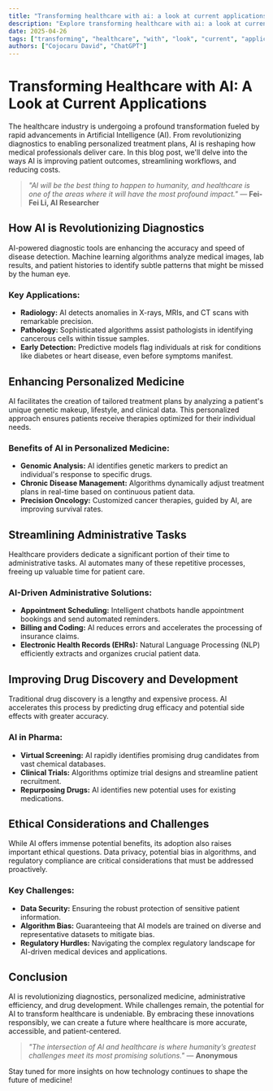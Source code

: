 ```yaml
---
title: "Transforming healthcare with ai: a look at current applications"
description: "Explore transforming healthcare with ai: a look at current applications in this detailed guide, offering insights, strategies, and practical tips to enhance your understanding and application of the topic."
date: 2025-04-26
tags: ["transforming", "healthcare", "with", "look", "current", "applications"]
authors: ["Cojocaru David", "ChatGPT"]
---
```


# Transforming Healthcare with AI: A Look at Current Applications

The healthcare industry is undergoing a profound transformation fueled by rapid advancements in Artificial Intelligence (AI). From revolutionizing diagnostics to enabling personalized treatment plans, AI is reshaping how medical professionals deliver care. In this blog post, we'll delve into the ways AI is improving patient outcomes, streamlining workflows, and reducing costs.

> *"AI will be the best thing to happen to humanity, and healthcare is one of the areas where it will have the most profound impact."* — **Fei-Fei Li, AI Researcher**

## How AI is Revolutionizing Diagnostics

AI-powered diagnostic tools are enhancing the accuracy and speed of disease detection. Machine learning algorithms analyze medical images, lab results, and patient histories to identify subtle patterns that might be missed by the human eye.

### Key Applications:

*   **Radiology:** AI detects anomalies in X-rays, MRIs, and CT scans with remarkable precision.
*   **Pathology:** Sophisticated algorithms assist pathologists in identifying cancerous cells within tissue samples.
*   **Early Detection:** Predictive models flag individuals at risk for conditions like diabetes or heart disease, even before symptoms manifest.

## Enhancing Personalized Medicine

AI facilitates the creation of tailored treatment plans by analyzing a patient's unique genetic makeup, lifestyle, and clinical data. This personalized approach ensures patients receive therapies optimized for their individual needs.

### Benefits of AI in Personalized Medicine:

*   **Genomic Analysis:** AI identifies genetic markers to predict an individual's response to specific drugs.
*   **Chronic Disease Management:** Algorithms dynamically adjust treatment plans in real-time based on continuous patient data.
*   **Precision Oncology:** Customized cancer therapies, guided by AI, are improving survival rates.

## Streamlining Administrative Tasks

Healthcare providers dedicate a significant portion of their time to administrative tasks. AI automates many of these repetitive processes, freeing up valuable time for patient care.

### AI-Driven Administrative Solutions:

*   **Appointment Scheduling:** Intelligent chatbots handle appointment bookings and send automated reminders.
*   **Billing and Coding:** AI reduces errors and accelerates the processing of insurance claims.
*   **Electronic Health Records (EHRs):** Natural Language Processing (NLP) efficiently extracts and organizes crucial patient data.

## Improving Drug Discovery and Development

Traditional drug discovery is a lengthy and expensive process. AI accelerates this process by predicting drug efficacy and potential side effects with greater accuracy.

### AI in Pharma:

*   **Virtual Screening:** AI rapidly identifies promising drug candidates from vast chemical databases.
*   **Clinical Trials:** Algorithms optimize trial designs and streamline patient recruitment.
*   **Repurposing Drugs:** AI identifies new potential uses for existing medications.

## Ethical Considerations and Challenges

While AI offers immense potential benefits, its adoption also raises important ethical questions. Data privacy, potential bias in algorithms, and regulatory compliance are critical considerations that must be addressed proactively.

### Key Challenges:

*   **Data Security:** Ensuring the robust protection of sensitive patient information.
*   **Algorithm Bias:** Guaranteeing that AI models are trained on diverse and representative datasets to mitigate bias.
*   **Regulatory Hurdles:** Navigating the complex regulatory landscape for AI-driven medical devices and applications.

## Conclusion

AI is revolutionizing diagnostics, personalized medicine, administrative efficiency, and drug development. While challenges remain, the potential for AI to transform healthcare is undeniable. By embracing these innovations responsibly, we can create a future where healthcare is more accurate, accessible, and patient-centered.

> *"The intersection of AI and healthcare is where humanity’s greatest challenges meet its most promising solutions."* — **Anonymous**

Stay tuned for more insights on how technology continues to shape the future of medicine!
